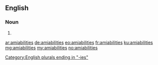 ==English==

===Noun===
{{head|en|plural}}

# {{plural of|amiability|lang=en|nocat=1}}

[[Category:English plurals ending in "-ies"]]

[[ar:amiabilities]]
[[de:amiabilities]]
[[eo:amiabilities]]
[[fr:amiabilities]]
[[ku:amiabilities]]
[[mg:amiabilities]]
[[my:amiabilities]]
[[no:amiabilities]]